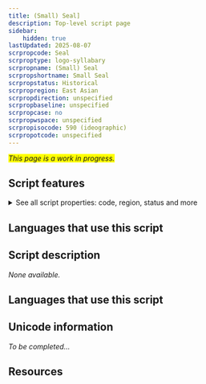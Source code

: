```yaml
---
title: (Small) Seal]
description: Top-level script page
sidebar:
    hidden: true
lastUpdated: 2025-08-07
scrpropcode: Seal
scrproptype: logo-syllabary
scrpropname: (Small) Seal
scrpropshortname: Small Seal
scrpropstatus: Historical
scrpropregion: East Asian
scrpropdirection: unspecified
scrpropbaseline: unspecified
scrpropcase: no
scrpropwspace: unspecified
scrpropisocode: 590 (ideographic)
scrpropotcode: unspecified
---
```


<span style='background-color:yellow'>_This page is a work in progress._</span>


## Script features

<details>
<summary> See all script properties: code, region, status and more</summary>
<ScriptInfo />
</details>

## Languages that use this script

<WsList script='Seal' wsMax='5' />

## Script description

_None available._

## Languages that use this script

<WsList script='Seal' wsMax='5' />

## Unicode information

_To be completed..._

## Resources

<ScriptResources detailSummary='seemore' />

